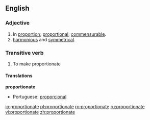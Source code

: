 ==English==

===Adjective===
{{en-adj}}

# In [[proportion]]; [[proportional]]; [[commensurable]].
# [[Harmonious|harmonious]] and [[symmetrical]].

===Transitive verb===
{{en-verb|proportionat|ing}}

# To make proportionate

====Translations====
'''proportionate'''

{{trans-top|harmonious}}
*Portuguese: [[proporcional]]
{{trans-bottom}}

[[io:proportionate]]
[[pl:proportionate]]
[[ro:proportionate]]
[[ru:proportionate]]
[[vi:proportionate]]
[[zh:proportionate]]